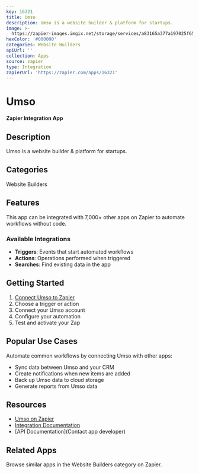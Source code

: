 ```yaml
---
key: 16321
title: Umso
description: Umso is a website builder & platform for startups.
image: >-
  https://zapier-images.imgix.net/storage/services/a83165a377a197025f656cb90a2f9f6f_2.png?auto=format%2Ccompress&ixlib=python-3.0.0&q=50
hexColor: '#000000'
categories: Website Builders
apiUrl: ''
collection: Apps
source: zapier
type: Integration
zapierUrl: 'https://zapier.com/apps/16321'
---
```

# Umso

**Zapier Integration App**

## Description

Umso is a website builder & platform for startups.

## Categories

Website Builders

## Features

This app can be integrated with 7,000+ other apps on Zapier to automate workflows without code.

### Available Integrations

- **Triggers**: Events that start automated workflows
- **Actions**: Operations performed when triggered
- **Searches**: Find existing data in the app

## Getting Started

1. [Connect Umso to Zapier](https://zapier.com/apps/16321)
2. Choose a trigger or action
3. Connect your Umso account
4. Configure your automation
5. Test and activate your Zap

## Popular Use Cases

Automate common workflows by connecting Umso with other apps:

- Sync data between Umso and your CRM
- Create notifications when new items are added
- Back up Umso data to cloud storage
- Generate reports from Umso data

## Resources

- [Umso on Zapier](https://zapier.com/apps/16321)
- [Integration Documentation](https://zapier.com/apps/16321/integrations)
- [API Documentation](Contact app developer)

## Related Apps

Browse similar apps in the Website Builders category on Zapier.
